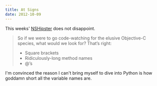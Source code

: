 ```yaml
---
title: At Signs
date: 2012-10-09
---
```



This weeks' [NSHipster](http://nshipster.com/at-compiler-directives/) does not disappoint.

> So if we were to go code-watching for the elusive Objective-C species, what would we look for? That’s right:
> 
> - Square brackets
> - Ridiculously-long method names
> - @’s

I'm convinced the reason I can't bring myself to dive into Python is how goddamn short all the variable names are.


  